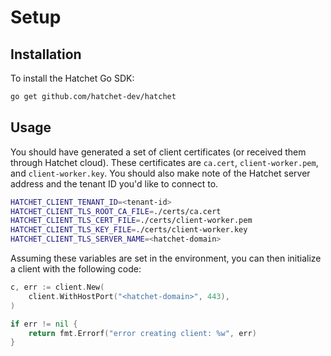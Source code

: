 # Setup

## Installation

To install the Hatchet Go SDK:

```sh
go get github.com/hatchet-dev/hatchet
```

## Usage

You should have generated a set of client certificates (or received them through Hatchet cloud). These certificates are `ca.cert`, `client-worker.pem`, and `client-worker.key`. You should also make note of the Hatchet server address and the tenant ID you'd like to connect to.

```sh
HATCHET_CLIENT_TENANT_ID=<tenant-id>
HATCHET_CLIENT_TLS_ROOT_CA_FILE=./certs/ca.cert
HATCHET_CLIENT_TLS_CERT_FILE=./certs/client-worker.pem
HATCHET_CLIENT_TLS_KEY_FILE=./certs/client-worker.key
HATCHET_CLIENT_TLS_SERVER_NAME=<hatchet-domain>
```

Assuming these variables are set in the environment, you can then initialize a client with the following code:

```go
c, err := client.New(
	client.WithHostPort("<hatchet-domain>", 443),
)

if err != nil {
	return fmt.Errorf("error creating client: %w", err)
}
```
